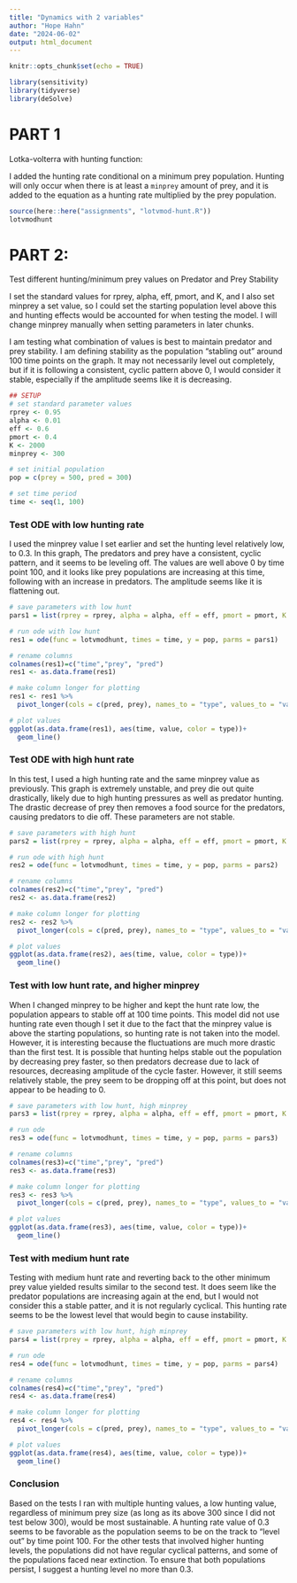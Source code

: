 ```yaml
---
title: "Dynamics with 2 variables"
author: "Hope Hahn"
date: "2024-06-02"
output: html_document
---
```


```r
knitr::opts_chunk$set(echo = TRUE)

library(sensitivity)
library(tidyverse)
library(deSolve)
```

# PART 1

Lotka-volterra with hunting function:

I added the hunting rate conditional on a minimum prey population. Hunting will only occur when there is at least a `minprey` amount of prey, and it is added to the equation as a hunting rate multiplied by the prey population.

```r
source(here::here("assignments", "lotvmod-hunt.R"))
lotvmodhunt
```
# PART 2:

Test different hunting/minimum prey values on Predator and Prey Stability

I set the standard values for rprey, alpha, eff, pmort, and K, and I also set minprey a set value, so I could set the starting population level above this and hunting effects would be accounted for when testing the model. I will change minprey manually when setting parameters in later chunks.

I am testing what combination of values is best to maintain predator and prey stability. I am defining stability as the population "stabling out" around 100 time points on the graph. It may not necessarily level out completely, but if it is following a consistent, cyclic pattern above 0, I would consider it stable, especially if the amplitude seems like it is decreasing.

```r
## SETUP
# set standard parameter values
rprey <- 0.95
alpha <- 0.01
eff <- 0.6
pmort <- 0.4
K <- 2000
minprey <- 300

# set initial population
pop = c(prey = 500, pred = 300)

# set time period 
time <- seq(1, 100)
```

### Test ODE with low hunting rate

I used the minprey value I set earlier and set the hunting level relatively low, to 0.3. In this graph, The predators and prey have a consistent, cyclic pattern, and it seems to be leveling off. The values are well above 0 by time point 100, and it looks like prey populations are increasing at this time, following with an increase in predators. The amplitude seems like it is flattening out. 

```r
# save parameters with low hunt
pars1 = list(rprey = rprey, alpha = alpha, eff = eff, pmort = pmort, K = K, minprey = minprey, hunt = 0.3)

# run ode with low hunt
res1 = ode(func = lotvmodhunt, times = time, y = pop, parms = pars1)

# rename columns
colnames(res1)=c("time","prey", "pred")
res1 <- as.data.frame(res1)

# make column longer for plotting
res1 <- res1 %>%  
  pivot_longer(cols = c(pred, prey), names_to = "type", values_to = "value") 

# plot values
ggplot(as.data.frame(res1), aes(time, value, color = type))+
  geom_line() 
```

### Test ODE with high hunt rate

In this test, I used a high hunting rate and the same minprey value as previously. This graph is extremely unstable, and prey die out quite drastically, likely due to high hunting pressures as well as predator hunting. The drastic decrease of prey then removes a food source for the predators, causing predators to die off. These parameters are not stable.

```r
# save parameters with high hunt
pars2 = list(rprey = rprey, alpha = alpha, eff = eff, pmort = pmort, K = K, minprey = minprey, hunt = 0.7)

# run ode with high hunt
res2 = ode(func = lotvmodhunt, times = time, y = pop, parms = pars2)

# rename columns
colnames(res2)=c("time","prey", "pred")
res2 <- as.data.frame(res2)

# make column longer for plotting
res2 <- res2 %>%  
  pivot_longer(cols = c(pred, prey), names_to = "type", values_to = "value") 

# plot values
ggplot(as.data.frame(res2), aes(time, value, color = type))+
  geom_line() 
```

### Test with low hunt rate, and higher minprey

When I changed minprey to be higher and kept the hunt rate low, the population appears to stable off at 100 time points. This model did not use hunting rate even though I set it due to the fact that the minprey value is above the starting populations, so hunting rate is not taken into the model. However, it is interesting because the fluctuations are much more drastic than the first test. It is possible that hunting helps stable out the population by decreasing prey faster, so then predators decrease due to lack of resources, decreasing amplitude of the cycle faster. However, it still seems relatively stable, the prey seem to be dropping off at this point, but does not appear to be heading to 0.

```r
# save parameters with low hunt, high minprey
pars3 = list(rprey = rprey, alpha = alpha, eff = eff, pmort = pmort, K = K, minprey = 1200, hunt = 0.1)

# run ode 
res3 = ode(func = lotvmodhunt, times = time, y = pop, parms = pars3)

# rename columns
colnames(res3)=c("time","prey", "pred")
res3 <- as.data.frame(res3)

# make column longer for plotting
res3 <- res3 %>%  
  pivot_longer(cols = c(pred, prey), names_to = "type", values_to = "value") 

# plot values
ggplot(as.data.frame(res3), aes(time, value, color = type))+
  geom_line() 
```

### Test with medium hunt rate

Testing with medium hunt rate and reverting back to the other minimum prey value yielded results similar to the second test. It does seem like the predator populations are increasing again at the end, but I would not consider this a stable patter, and it is not regularly cyclical. This hunting rate seems to be the lowest level that would begin to cause instability.

```r
# save parameters with low hunt, high minprey
pars4 = list(rprey = rprey, alpha = alpha, eff = eff, pmort = pmort, K = K, minprey = minprey, hunt = 0.5)

# run ode 
res4 = ode(func = lotvmodhunt, times = time, y = pop, parms = pars4)

# rename columns
colnames(res4)=c("time","prey", "pred")
res4 <- as.data.frame(res4)

# make column longer for plotting
res4 <- res4 %>%  
  pivot_longer(cols = c(pred, prey), names_to = "type", values_to = "value") 

# plot values
ggplot(as.data.frame(res4), aes(time, value, color = type))+
  geom_line() 
```

### Conclusion

Based on the tests I ran with multiple hunting values, a low hunting value, regardless of minimum prey size (as long as its above 300 since I did not test below 300), would be most sustainable. A hunting rate value of 0.3 seems to be favorable as the population seems to be on the track to "level out" by time point 100. For the other tests that involved higher hunting levels, the populations did not have regular cyclical patterns, and some of the populations faced near extinction. To ensure that both populations persist, I suggest a hunting level no more than 0.3.